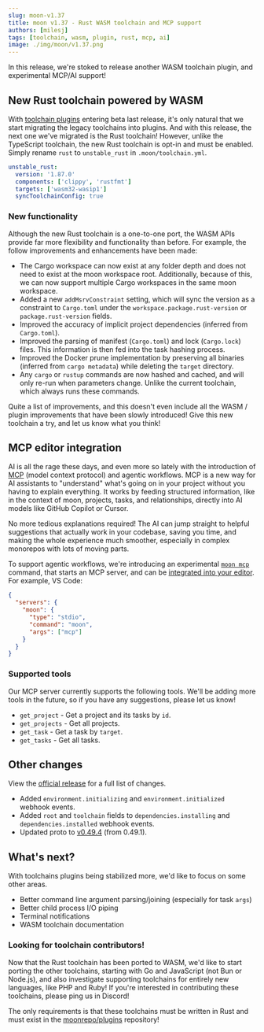 ```yaml
---
slug: moon-v1.37
title: moon v1.37 - Rust WASM toolchain and MCP support
authors: [milesj]
tags: [toolchain, wasm, plugin, rust, mcp, ai]
image: ./img/moon/v1.37.png
---
```


In this release, we're stoked to release another WASM toolchain plugin, and experimental MCP/AI
support!

<!--truncate-->

## New Rust toolchain powered by WASM

With [toolchain plugins](./moon-v1.36) entering beta last release, it's only natural that we start
migrating the legacy toolchains into plugins. And with this release, the next one we've migrated is
the Rust toolchain! However, unlike the TypeScript toolchain, the new Rust toolchain is opt-in and
must be enabled. Simply rename `rust` to `unstable_rust` in `.moon/toolchain.yml`.

```yaml title=".moon/toolchain.yml"
unstable_rust:
  version: '1.87.0'
  components: ['clippy', 'rustfmt']
  targets: ['wasm32-wasip1']
  syncToolchainConfig: true
```

### New functionality

Although the new Rust toolchain is a one-to-one port, the WASM APIs provide far more flexibility and
functionality than before. For example, the follow improvements and enhancements have been made:

- The Cargo workspace can now exist at any folder depth and does not need to exist at the moon
  workspace root. Additionally, because of this, we can now support multiple Cargo workspaces in the
  same moon workspace.
- Added a new `addMsrvConstraint` setting, which will sync the version as a constraint to
  `Cargo.toml` under the `workspace.package.rust-version` or `package.rust-version` fields.
- Improved the accuracy of implicit project dependencies (inferred from `Cargo.toml`).
- Improved the parsing of manifest (`Cargo.toml`) and lock (`Cargo.lock`) files. This information is
  then fed into the task hashing process.
- Improved the Docker prune implementation by preserving all binaries (inferred from
  `cargo metadata`) while deleting the `target` directory.
- Any `cargo` or `rustup` commands are now hashed and cached, and will only re-run when parameters
  change. Unlike the current toolchain, which always runs these commands.

Quite a list of improvements, and this doesn't even include all the WASM / plugin improvements that
have been slowly introduced! Give this new toolchain a try, and let us know what you think!

## MCP editor integration

AI is all the rage these days, and even more so lately with the introduction of
[MCP](https://modelcontextprotocol.io) (model context protocol) and agentic workflows. MCP is a new
way for AI assistants to "understand" what's going on in your project without you having to explain
everything. It works by feeding structured information, like in the context of moon, projects,
tasks, and relationships, directly into AI models like GitHub Copilot or Cursor.

No more tedious explanations required! The AI can jump straight to helpful suggestions that actually
work in your codebase, saving you time, and making the whole experience much smoother, especially in
complex monorepos with lots of moving parts.

To support agentic workflows, we're introducing an experimental [`moon mcp`](/docs/commands/mcp)
command, that starts an MCP server, and can be [integrated into your editor](/docs/guides/mcp). For
example, VS Code:

```json title=".vscode/mcp.json"
{
  "servers": {
    "moon": {
      "type": "stdio",
      "command": "moon",
      "args": ["mcp"]
    }
  }
}
```

### Supported tools

Our MCP server currently supports the following tools. We'll be adding more tools in the future, so
if you have any suggestions, please let us know!

- `get_project` - Get a project and its tasks by `id`.
- `get_projects` - Get all projects.
- `get_task` - Get a task by `target`.
- `get_tasks` - Get all tasks.

## Other changes

View the [official release](https://github.com/moonrepo/moon/releases/tag/v1.37.0) for a full list
of changes.

- Added `environment.initializing` and `environment.initialized` webhook events.
- Added `root` and `toolchain` fields to `dependencies.installing` and `dependencies.installed`
  webhook events.
- Updated proto to [v0.49.4](https://github.com/moonrepo/proto/releases/tag/v0.49.4) (from 0.49.1).

## What's next?

With toolchains plugins being stabilized more, we'd like to focus on some other areas.

- Better command line argument parsing/joining (especially for task `args`)
- Better child process I/O piping
- Terminal notifications
- WASM toolchain documentation

### Looking for toolchain contributors!

Now that the Rust toolchain has been ported to WASM, we'd like to start porting the other
toolchains, starting with Go and JavaScript (not Bun or Node.js), and also investigate supporting
toolchains for entirely new languages, like PHP and Ruby! If you're interested in contributing these
toolchains, please ping us in Discord!

The only requirements is that these toolchains must be written in Rust and must exist in the
[moonrepo/plugins](https://github.com/moonrepo/plugins) repository!
